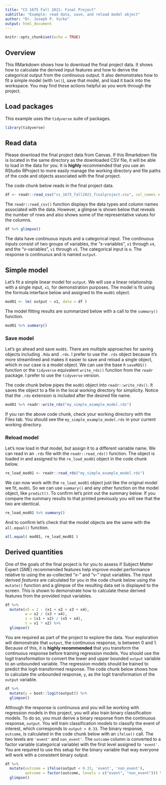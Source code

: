 ```yaml
---
title: "CS 1675 Fall 2021: Final Project"
subtitle: "Example: read data, save, and reload model object"
author: "Dr. Joseph P. Yurko"
output: html_document
---
```


```r
knitr::opts_chunk$set(echo = TRUE)
```

## Overview

This RMarkdown shows how to download the final project data. It shows how to calculate the derived input features and how to derive the categorical output from the continuous output. It also demonstrates how to fit a simple model (with `lm()`), save that model, and load it back into the workspace. You may find these actions helpful as you work through the project.  

## Load packages

This example uses the `tidyverse` suite of packages.  

```r
library(tidyverse)
```

## Read data

Please download the final project data from Canvas. If this Rmarkdown file is located in the same directory as the downloaded CSV file, it will be able to load in the data for you. It is **highly** recommended that you use an RStudio RProject to more easily manage the working directory and file paths of the code and objects associated with the final project.  

The code chunk below reads in the final project data.  

```r
df <- readr::read_csv("cs_1675_fall2021_finalproject.csv", col_names = TRUE)
```

The `readr::read_csv()` function displays the data types and column names associated with the data. However, a glimpse is shown below that reveals the number of rows and also shows some of the representative values for the columns.  

```r
df %>% glimpse()
```

The data have continuous inputs and a categorical input. The continuous inputs consist of two groups of variables, the "x-variables", `x1` through `x4`, and the "v-variables", `v1` through `v5`. The categorical input is `m`. The response is continuous and is named `output`.  


## Simple model

Let's fit a simple linear model for `output`. We will use a linear relationship with a single input, `x1`, for demonstration purposes. The model is fit using the formula interface below and assigned to the `mod01` object.  

```r
mod01 <- lm( output ~ x1, data = df )
```


The model fitting results are summarized below with a call to the `summary()` function.  

```r
mod01 %>% summary()
```

### Save model

Let’s go ahead and save `mod01`. There are multiple approaches for saving objects including `.Rda` and `.rds`. I prefer to use the `.rds` object because it’s more streamlined and makes it easier to save and reload a single object, which in our case is a model object. We can use the base `R` `saveRDS()` function or the `tidyverse` equivalent `write_rds()` function from the `readr` package. I prefer to use the `tidyverse` version.

The code chunk below pipes the `mod01` object into `readr::write_rds()`. It saves the object to a file in the local working directory for simplicity. Notice that the `.rds` extension is included after the desired file name.  

```r
mod01 %>% readr::write_rds("my_simple_example_model.rds")
```

If you ran the above code chunk, check your working directory with the Files tab. You should see the `my_simple_example_model.rds` in your current working directory.

### Reload model

Let’s now load in that model, but assign it to a different variable name. We can read in an `.rds` file with the `readr::read_rds()` function. The object is loaded in and assigned to the `re_load_mod01` object in the code chunk below.  

```r
re_load_mod01 <- readr::read_rds("my_simple_example_model.rds")
```


We can now work with the `re_load_mod01` object just like the original model we fit, `mod01`. So we can use `summary()` and any other function on the model object, like `predict()`. To confirm let’s print out the summary below. If you compare the summary results to that printed previously you will see that the two are identical.  

```r
re_load_mod01 %>% summary()
```

And to confirm let's check that the model objects are the same with the `all.equal()` function.  

```r
all.equal( mod01, re_load_mod01 )
```

## Derived quantities

One of the goals of the final project is for you to assess if Subject Matter Expert (SME) recommended features help improve model performance relative to using the as-collected "x-" and "v-" input variables. The input derived *features* are calculated for you in the code chunk below using the `mutate()` function and a glimpse of the resulting data set is displayed to the screen. This is shown to demonstrate how to calculate these derived features from the provided input variables.  

```r
df %>% 
  mutate(x5 = 1 - (x1 + x2 + x3 + x4),
         w = x2 / (x3 + x4),
         z = (x1 + x2) / (x5 + x4),
         t = v1 * v2) %>% 
  glimpse()
```


You are required as part of the project to explore the data. Your exploration will demonstrate that `output`, the continuous response, is between 0 and 1. Because of this, it is **highly recommended** that you transform the continuous response before training regression models. You should use the logit transformation to convert the lower and upper bounded `output` variable to an unbounded variable. The regression models should be trained to predict the logit-transformed response. The code chunk below shows how to calculate the unbounded response, `y`, as the logit transformation of the `output` variable.  

```r
df %>% 
  mutate(y = boot::logit(output)) %>% 
  glimpse()
```



Although the response is continuous and you will be working with regression models in this project, you will also train binary classification models. To do so, you must derive a binary response from the continuous response, `output`. You will train classification models to classify the event of interest, which corresponds to `output < 0.33`. The binary response, `outcome`, is calculated in the code chunk below with an `ifelse()` call. The two levels are `'event'` and `non_event'`. The `outcome` column is converted to a factor variable (categorical variable) with the first level assigned to `'event'`. You are required to use this setup for the binary variable that way everyone will work with a consistent binary output.  

```r
df %>% 
  mutate(outcome = ifelse(output < 0.33, 'event', 'non_event'),
         outcome = factor(outcome, levels = c("event", "non_event"))) %>% 
  glimpse()
```

